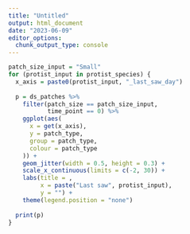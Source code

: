```yaml
---
title: "Untitled"
output: html_document
date: "2023-06-09"
editor_options: 
  chunk_output_type: console
---
```


```r
patch_size_input = "Small"
for (protist_input in protist_species) {
  x_axis = paste0(protist_input, "_last_saw_day")
  
  p = ds_patches %>%
    filter(patch_size == patch_size_input,
           time_point == 0) %>%
    ggplot(aes(
      x = get(x_axis),
      y = patch_type,
      group = patch_type,
      colour = patch_type
    )) +
    geom_jitter(width = 0.5, height = 0.3) +
    scale_x_continuous(limits = c(-2, 30)) +
    labs(title = ,
         x = paste("Last saw", protist_input),
         y = "") +
    theme(legend.position = "none")
  
  print(p)
}
```